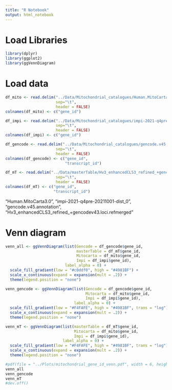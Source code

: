 ```yaml
---
title: "R Notebook"
output: html_notebook
---
```


# Load Libraries
```r
library(dplyr)
library(ggplot2)
library(ggVennDiagram)
```


# Load data
```r
df_mito <- read.delim("../Data/Mitochondrial_catalogues/Human.MitoCarta3.0.ids",
                      sep="\t",
                      header = FALSE)
colnames(df_mito) <- c("gene_id")

df_impi <- read.delim("../Data/Mitochondrial_catalogues/impi-2021-q4pre-20211001-dist_0.ids",
                      sep="\t",
                      header = FALSE)
colnames(df_impi) <- c("gene_id")

df_gencode <- read.delim("../Data/Mitochondrial_catalogues/gencode.v45.annotation.ids",
                      sep="\t",
                      header = FALSE)
colnames(df_gencode) <- c("gene_id",
                          "transcript_id")

df_mT <- read.delim("../Data/masterTable/Hv3_enhancedCLS3_refined_+gencodev43.loci.refmerged.ids",
                      sep="\t",
                      header = FALSE)
colnames(df_mT) <- c("gene_id",
                     "transcript_id")
```
"Human.MitoCarta3.0",
"impi-2021-q4pre-20211001-dist_0",
"gencode.v45.annotation",
"Hv3_enhancedCLS3_refined_+gencodev43.loci.refmerged"

# Venn diagram
```r
venn_all <- ggVennDiagram(list(Gencode = df_gencode$gene_id,
                               masterTable = df_mT$gene_id,
                               Mitocarta = df_mito$gene_id,
                               Impi = df_impi$gene_id),
                          label_alpha = 0) +
  scale_fill_gradient(low = "#c0ddf0", high = "#4981BF") +
  scale_x_continuous(expand = expansion(mult = .2)) +
  theme(legend.position = "none")

venn_gencode <- ggVennDiagram(list(Gencode = df_gencode$gene_id,
                                   Mitocarta = df_mito$gene_id,
                                   Impi = df_impi$gene_id),
                              label_alpha = 0) +
  scale_fill_gradient(low = "#F4FAFE", high = "#4981BF", trans = "log") +
  scale_x_continuous(expand = expansion(mult = .2)) +
  theme(legend.position = "none")

venn_mT <- ggVennDiagram(list(masterTable = df_mT$gene_id,
                              Mitocarta = df_mito$gene_id,
                              Impi = df_impi$gene_id),
                         label_alpha = 0) +
  scale_fill_gradient(low = "#F4FAFE", high = "#4981BF", trans = "log") +
  scale_x_continuous(expand = expansion(mult = .2)) +
  theme(legend.position = "none")

#pdf(file = "../Plots/mitochondrial_gene_id_venn.pdf", width = 6, height = 4)
venn_all
venn_gencode
venn_mT
#dev.off()
```








